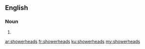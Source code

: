 ==English==

===Noun===
{{head|en|plural}}

# {{plural of|showerhead|lang=en}}

[[ar:showerheads]]
[[fr:showerheads]]
[[ku:showerheads]]
[[my:showerheads]]
